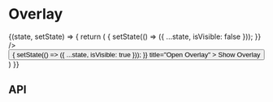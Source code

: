 
<Meta
  title="Components/Overlay"
  component={Overlay}
  decorators={[withKnobs]}
/>

# Overlay

<Preview>
  <Story name="Base component">
    <State initialState={{ isVisible: false }}>
      {(state, setState) => {
        return (
          <React.Fragment>
            <Overlay
              isVisible={state.isVisible}
              onClose={() => {
                setState(() => ({ ...state, isVisible: false }));
              }}
            />
            <Button
              onClick={() => {
                setState(() => ({ ...state, isVisible: true }));
              }}
              title="Open Overlay"
            >
              Show Overlay
            </Button>
          </React.Fragment>
        )
      }}
    </State>
  </Story>
</Preview>

## API

<Props of={Overlay} />
